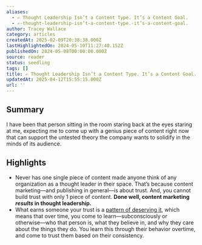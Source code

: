```yaml
---
aliases:
  - ✍️ Thought Leadership Isn’t a Content Type. It’s a Content Goal.
  - ✍️-thought-leadership-isn’t-a-content-type.-it’s-a-content-goal.
author: Tracey Wallace
category: articles
createdAt: 2025-02-09T20:38:38.000Z
lastHighlightedOn: 2024-05-10T11:27:40.152Z
publishedOn: 2024-05-08T00:00:00.000Z
source: reader
status: seedling
tags: []
title: ✍️ Thought Leadership Isn’t a Content Type. It’s a Content Goal.
updatedAt: 2025-04-12T15:55:15.000Z
url: ''
---
```

## Summary

I have been that person sitting in the room staring back at the eyes staring at me, expecting me to come up with a genius piece of content right now that can support the untested theory the company wants to solidify in the minds of its audience.

## Highlights

- Never has one single piece of content made anyone think of any organization as a thought leader in their space.
  That’s because content marketing––and publishing in general––is about trust. And, you cannot build trust with only 1 piece of content.
  **Done well, content marketing _results_ in thought leadership.**
- What earns someone your trust is a [pattern of deserving it](https://link.workweek.com/click/35301445.7043/aHR0cHM6Ly93d3cuY2FtYnJpZGdlLm9yZy9jb3JlL2Jvb2tzL2Ficy90cnVzdC1pbi1tZWRpY2luZS9wYXR0ZXJuYmFzZWQtZGVmaW5pdGlvbi1vZi10cnVzdC9EQkQ3MEQwNDcxRTI5RERFRjUxMzUyQjNFRjNERDJBRD9oYXNoZWRfdXNlcj0wYTMwZWVjNzlkYWEyMzg2M2VhYTEwYTc2YWIwZGY4Mw/65fff68c6ede8b0b7709ef2eBdbea23fc), which means that over time, you come to learn––subconsciously or otherwise––who that person is, what they believe in, and why they care about the things they do.
  You learn this through their behavior overtime, and come to trust them based on their consistency.
